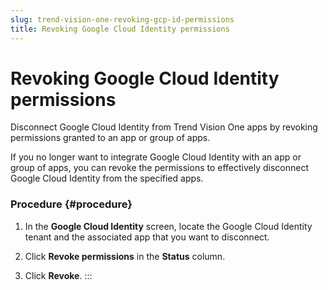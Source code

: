 ```yaml
---
slug: trend-vision-one-revoking-gcp-id-permissions
title: Revoking Google Cloud Identity permissions
---
```

# Revoking Google Cloud Identity permissions

Disconnect Google Cloud Identity from Trend Vision One apps by revoking permissions granted to an app or group of apps.

If you no longer want to integrate Google Cloud Identity with an app or group of apps, you can revoke the permissions to effectively disconnect Google Cloud Identity from the specified apps.

### Procedure {#procedure}

1.  In the **Google Cloud Identity** screen, locate the Google Cloud Identity tenant and the associated app that you want to disconnect.

2.  Click **Revoke permissions** in the **Status** column.

3.  Click **Revoke**.
:::
